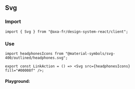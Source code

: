 
<Meta of={ActionStories} />

## Svg

### Import

```tsx title="test.js"
import { Svg } from "@axa-fr/design-system-react/client";
```

### Use

<Canvas of={ActionStories.Headphones} />

```tsx title="test.js"
import headphonesIcons from "@material-symbols/svg-400/outlined/headphones.svg";

export const LinkAction = () => <Svg src={headphonesIcons} fill="#00008f" />;
```

#### Playground:

<Canvas of={ActionStories.Default} />

<Controls of={ActionStories.Default} />
